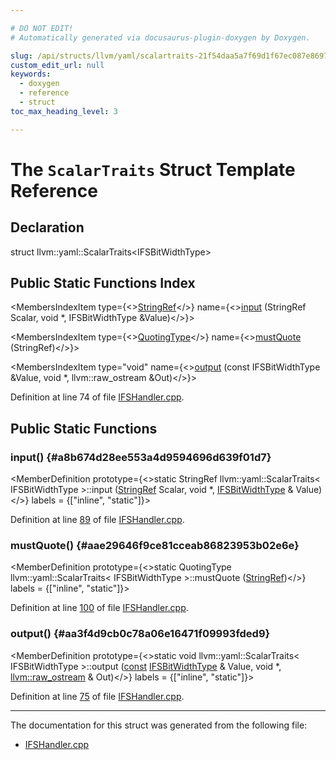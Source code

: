 ```yaml
---

# DO NOT EDIT!
# Automatically generated via docusaurus-plugin-doxygen by Doxygen.

slug: /api/structs/llvm/yaml/scalartraits-21f54daa5a7f69d1f67ec087e8697447
custom_edit_url: null
keywords:
  - doxygen
  - reference
  - struct
toc_max_heading_level: 3

---
```





# The `ScalarTraits` Struct Template Reference

<DoxygenPage pluginConfig={pluginConfig}>



## Declaration

<CodeBlock>struct llvm::yaml::ScalarTraits&lt;IFSBitWidthType&gt;</CodeBlock>

## Public Static Functions Index

<MembersIndex>

<MembersIndexItem
  type={<><a href="/docs/api/classes/llvm/stringref">StringRef</a></>}
  name={<><a href="#a8b674d28ee553a4d9594696d639f01d7">input</a> (StringRef Scalar, void &#42;, IFSBitWidthType &amp;Value)</>}>
</MembersIndexItem>

<MembersIndexItem
  type={<><a href="/docs/api/namespaces/llvm/yaml/#a2e9b09c50b4fff3bad8cba23daef8757">QuotingType</a></>}
  name={<><a href="#aae29646f9ce81cceab86823953b02e6e">mustQuote</a> (StringRef)</>}>
</MembersIndexItem>

<MembersIndexItem
  type="void"
  name={<><a href="#aa3f4d9cb0c78a06e16471f09993fded9">output</a> (const IFSBitWidthType &amp;Value, void &#42;, llvm::raw&#95;ostream &amp;Out)</>}>
</MembersIndexItem>

</MembersIndex>


Definition at line 74 of file <a href="/docs/api/files/lib/lib/interfacestub/ifshandler-cpp">IFSHandler.cpp</a>.

<SectionDefinition>

## Public Static Functions

### input() {#a8b674d28ee553a4d9594696d639f01d7}

<MemberDefinition
  prototype={<>static StringRef llvm::yaml::ScalarTraits&lt; IFSBitWidthType &gt;::input (<a href="/docs/api/classes/llvm/stringref">StringRef</a> Scalar, void &#42;, <a href="/docs/api/namespaces/llvm/ifs/#ad3517f5b90f1b05533d172d683533e90">IFSBitWidthType</a> &amp; Value)</>}
  labels = {["inline", "static"]}>

Definition at line <a href="/docs/api/files/lib/lib/interfacestub/ifshandler-cpp/#l00089">89</a> of file <a href="/docs/api/files/lib/lib/interfacestub/ifshandler-cpp">IFSHandler.cpp</a>.
</MemberDefinition>

### mustQuote() {#aae29646f9ce81cceab86823953b02e6e}

<MemberDefinition
  prototype={<>static QuotingType llvm::yaml::ScalarTraits&lt; IFSBitWidthType &gt;::mustQuote (<a href="/docs/api/classes/llvm/stringref">StringRef</a>)</>}
  labels = {["inline", "static"]}>

Definition at line <a href="/docs/api/files/lib/lib/interfacestub/ifshandler-cpp/#l00100">100</a> of file <a href="/docs/api/files/lib/lib/interfacestub/ifshandler-cpp">IFSHandler.cpp</a>.
</MemberDefinition>

### output() {#aa3f4d9cb0c78a06e16471f09993fded9}

<MemberDefinition
  prototype={<>static void llvm::yaml::ScalarTraits&lt; IFSBitWidthType &gt;::output (<a href="/docs/api/files/lib/lib/target/lib/target/aarch64/aarch64promoteconstant-cpp/#a90f8350fecae261c25be85d38b451bff">const</a> <a href="/docs/api/namespaces/llvm/ifs/#ad3517f5b90f1b05533d172d683533e90">IFSBitWidthType</a> &amp; Value, void &#42;, <a href="/docs/api/classes/llvm/raw-ostream">llvm::raw&#95;ostream</a> &amp; Out)</>}
  labels = {["inline", "static"]}>

Definition at line <a href="/docs/api/files/lib/lib/interfacestub/ifshandler-cpp/#l00075">75</a> of file <a href="/docs/api/files/lib/lib/interfacestub/ifshandler-cpp">IFSHandler.cpp</a>.
</MemberDefinition>

</SectionDefinition>

<hr/>

The documentation for this struct was generated from the following file:

<ul>
<li><a href="/docs/api/files/lib/lib/interfacestub/ifshandler-cpp">IFSHandler.cpp</a></li>
</ul>

</DoxygenPage>
